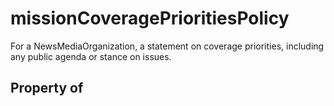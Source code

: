   

# missionCoveragePrioritiesPolicy

For a <Link href="/NewsMediaOrganization">NewsMediaOrganization</Link>, a statement on coverage priorities, including any public agenda or stance on issues.

## Property of



